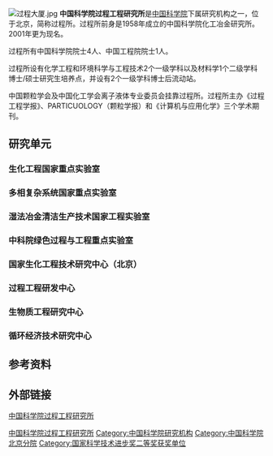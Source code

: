 {{Infobox institute of CAS
| name = 中国科学院过程工程研究所
| image = Institute of Process Engineering, CAS (20210104115512).jpg
| address = [[北京市|北京市]][[海淀区|海淀区]]中关村北二街1号<br />{{coord|39.989794|116.320214|display=inline,title}}
| zipcode = 100190
| established = 1958年
| type = 
| research_field = [[过程工程|过程工程]]
| operating_agency = 
| agency = 
| directors = 张锁江
| vice-director = 
| faculty = 
| fellow_CAS = 4
| staff= 
| students = 
| website = {{url|http://www.ipe.cas.cn/}}
| footnotes = 
}}
[[File:过程大厦.jpg|thumb]]
'''中国科学院过程工程研究所'''是[[中国科学院|中国科学院]]下属研究机构之一，位于北京，简称过程所。过程所前身是1958年成立的中国科学院化工冶金研究所。2001年更为现名。

过程所有中国科学院院士4人、中国工程院院士1人。

过程所设有化学工程和环境科学与工程技术2个一级学科以及材料学1个二级学科博士/硕士研究生培养点，并设有2个一级学科博士后流动站。

中国颗粒学会及中国化工学会离子液体专业委员会挂靠过程所。过程所主办《过程工程学报》、PARTICUOLOGY（颗粒学报）和《计算机与应用化学》三个学术期刊。

==研究单元==
===生化工程国家重点实验室===
===多相复杂系统国家重点实验室===
===湿法冶金清洁生产技术国家工程实验室===
===中科院绿色过程与工程重点实验室===
===国家生化工程技术研究中心（北京）===
===过程工程研发中心===
===生物质工程研究中心===
===循环经济技术研究中心===
==参考资料==
{{Reflist}}
==外部链接==
[http://www.ipe.cas.cn/ 中国科学院过程工程研究所]{{Wayback|url=http://www.ipe.cas.cn/ |date=20130515115741 }}

[[Category:中国科学院过程工程研究所|]]
[[Category:中国科学院研究机构|Category:中国科学院研究机构]]
[[Category:中国科学院北京分院|Category:中国科学院北京分院]]
[[Category:国家科学技术进步奖二等奖获奖单位|Category:国家科学技术进步奖二等奖获奖单位]]